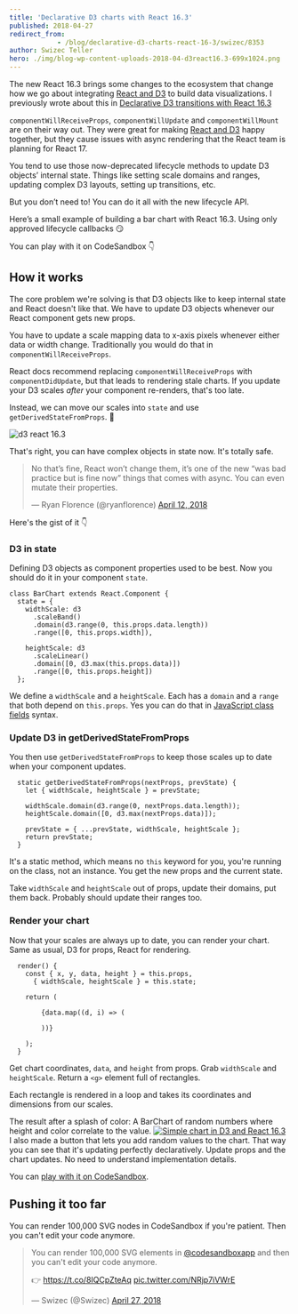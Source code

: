 ```yaml
---
title: 'Declarative D3 charts with React 16.3'
published: 2018-04-27
redirect_from: 
            - /blog/declarative-d3-charts-react-16-3/swizec/8353
author: Swizec Teller
hero: ./img/blog-wp-content-uploads-2018-04-d3react16.3-699x1024.png
---
```

The new React 16.3 brings some changes to the ecosystem that change how we go about integrating [React and D3](https://swizec.com/reactd3js) to build data visualizations. I previously wrote about this in [Declarative D3 transitions with React 16.3](https://swizec.com/blog/declarative-d3-transitions-react/swizec/8323)



`componentWillReceiveProps`, `componentWillUpdate` and `componentWillMount` are on their way out. They were great for making [React and D3](https://swizec.com/reactd3js) happy together, but they cause issues with async rendering that the React team is planning for React 17.



You tend to use those now-deprecated lifecycle methods to update D3 objects’ internal state. Things like setting scale domains and ranges, updating complex D3 layouts, setting up transitions, etc.



But you don’t need to! You can do it all with the new lifecycle API.



Here’s a small example of building a bar chart with React 16.3. Using only approved lifecycle callbacks 😏





You can play with it on CodeSandbox 👇





## How it works



The core problem we're solving is that D3 objects like to keep internal state and React doesn't like that. We have to update D3 objects whenever our React component gets new props.



You have to update a scale mapping data to x-axis pixels whenever either data or width change. Traditionally you would do that in `componentWillReceiveProps`.



React docs recommend replacing `componentWillReceiveProps` with `componentDidUpdate`, but that leads to rendering stale charts. If you update your D3 scales _after_ your component re-renders, that's too late.



Instead, we can move our scales into `state` and use `getDerivedStateFromProps`. 🤯



![d3 react 16.3](./img/blog-wp-content-uploads-2018-04-d3react16.3-699x1024.png)



That's right, you can have complex objects in state now. It's totally safe.



> No that’s fine, React won’t change them, it’s one of the new “was bad practice but is fine now” things that comes with async. You can even mutate their properties.
>
> — Ryan Florence (@ryanflorence) [April 12, 2018](https://twitter.com/ryanflorence/status/984513942696296448?ref_src=twsrc%5Etfw)



Here's the gist of it 👇



### D3 in state



Defining D3 objects as component properties used to be best. Now you should do it in your component `state`.



```
class BarChart extends React.Component {
  state = {
    widthScale: d3
      .scaleBand()
      .domain(d3.range(0, this.props.data.length))
      .range([0, this.props.width]),

    heightScale: d3
      .scaleLinear()
      .domain([0, d3.max(this.props.data)])
      .range([0, this.props.height])
  };
```



We define a `widthScale` and a `heightScale`. Each has a `domain` and a `range` that both depend on `this.props`. Yes you can do that in [JavaScript class fields](http://2ality.com/2017/07/class-fields.html) syntax.



### Update D3 in getDerivedStateFromProps



You then use `getDerivedStateFromProps` to keep those scales up to date when your component updates.



```
  static getDerivedStateFromProps(nextProps, prevState) {
    let { widthScale, heightScale } = prevState;

    widthScale.domain(d3.range(0, nextProps.data.length));
    heightScale.domain([0, d3.max(nextProps.data)]);

    prevState = { ...prevState, widthScale, heightScale };
    return prevState;
  }
```



It's a static method, which means no `this` keyword for you, you're running on the class, not an instance. You get the new props and the current state.



Take `widthScale` and `heightScale` out of props, update their domains, put them back. Probably should update their ranges too.



### Render your chart



Now that your scales are always up to date, you can render your chart. Same as usual, D3 for props, React for rendering.



```
  render() {
    const { x, y, data, height } = this.props,
      { widthScale, heightScale } = this.state;

    return (
      
        {data.map((d, i) => (
          
        ))}
      
    );
  }
```



Get chart coordinates, `data`, and `height` from props. Grab `widthScale` and `heightScale`. Return a `<g>` element full of rectangles.



Each rectangle is rendered in a loop and takes its coordinates and dimensions from our scales.



The result after a splash of color: A BarChart of random numbers where height and color correlate to the value. [![Simple chart in D3 and React 16.3](./img/blog-wp-content-uploads-2018-04-chart-screenshot.png)](https://codesandbox.io/s/lq0yr1lnq) I also made a button that lets you add random values to the chart. That way you can see that it's updating perfectly declaratively. Update props and the chart updates. No need to understand implementation details.



You can [play with it on CodeSandbox](https://codesandbox.io/s/lq0yr1lnq).



## Pushing it too far



You can render 100,000 SVG nodes in CodeSandbox if you're patient. Then you can't edit your code anymore.



> You can render 100,000 SVG elements in [@codesandboxapp](https://twitter.com/codesandboxapp?ref_src=twsrc%5Etfw) and then you can't edit your code anymore.  
>   
> 👉 <https://t.co/8IQCpZteAq> [pic.twitter.com/NRjp7iVWrE](https://t.co/NRjp7iVWrE)
>
> — Swizec (@Swizec) [April 27, 2018](https://twitter.com/Swizec/status/989909019463630848?ref_src=twsrc%5Etfw)